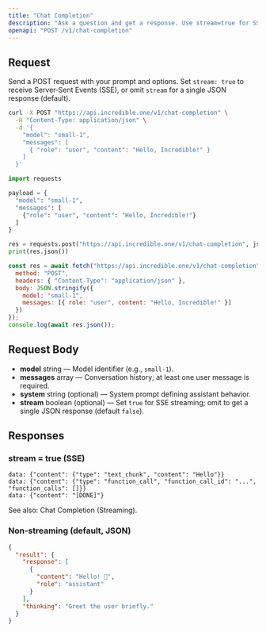 ```yaml
---
title: "Chat Completion"
description: "Ask a question and get a response. Use stream=true for SSE streaming, or omit stream for a single JSON response."
openapi: "POST /v1/chat-completion"
---
```


## Request

Send a POST request with your prompt and options. Set `stream: true` to receive Server‑Sent Events (SSE), or omit `stream` for a single JSON response (default).

<CodeGroup>

```bash
curl -X POST "https://api.incredible.one/v1/chat-completion" \
  -H "Content-Type: application/json" \
  -d '{
    "model": "small-1",
    "messages": [
      { "role": "user", "content": "Hello, Incredible!" }
    ]
  }'
```

```python
import requests

payload = {
  "model": "small-1",
  "messages": [
    {"role": "user", "content": "Hello, Incredible!"}
  ]
}

res = requests.post("https://api.incredible.one/v1/chat-completion", json=payload)
print(res.json())
```

```javascript
const res = await fetch("https://api.incredible.one/v1/chat-completion", {
  method: "POST",
  headers: { "Content-Type": "application/json" },
  body: JSON.stringify({
    model: "small-1",
    messages: [{ role: "user", content: "Hello, Incredible!" }]
  })
});
console.log(await res.json());
```

</CodeGroup>

## Request Body

- **model** string — Model identifier (e.g., `small-1`).
- **messages** array — Conversation history; at least one user message is required.
- **system** string (optional) — System prompt defining assistant behavior.
- **stream** boolean (optional) — Set `true` for SSE streaming; omit to get a single JSON response (default `false`).

## Responses

### stream = true (SSE)

```text
data: {"content": {"type": "text_chunk", "content": "Hello"}}
data: {"content": {"type": "function_call", "function_call_id": "...", "function_calls": []}}
data: {"content": "[DONE]"}
```

See also: Chat Completion (Streaming).

### Non‑streaming (default, JSON)

```json
{
  "result": {
    "response": [
      {
        "content": "Hello! 👋",
        "role": "assistant"
      }
    ],
    "thinking": "Greet the user briefly."
  }
}
```

